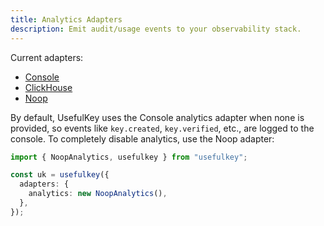 ```yaml
---
title: Analytics Adapters
description: Emit audit/usage events to your observability stack.
---
```


Current adapters:

- [Console](/docs/adapters/analytics/console)
- [ClickHouse](/docs/adapters/analytics/clickhouse)
- [Noop](/docs/adapters/analytics/noop)

By default, UsefulKey uses the Console analytics adapter when none is provided, so events like `key.created`, `key.verified`, etc., are logged to the console.
To completely disable analytics, use the Noop adapter:

```ts
import { NoopAnalytics, usefulkey } from "usefulkey";

const uk = usefulkey({
  adapters: {
    analytics: new NoopAnalytics(),
  },
});
```


